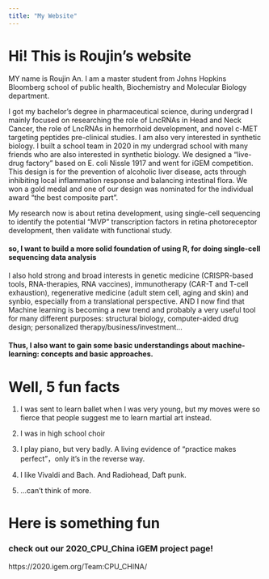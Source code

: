 ```yaml
---
title: "My Website"
---
```



# Hi! This is Roujin's website   
  
MY name is Roujin An. I am a master student from Johns Hopkins Bloomberg school of public health, Biochemistry and Molecular Biology department.   
  
  I got my bachelor's degree in pharmaceutical science, during undergrad I mainly focused on researching the role of LncRNAs in Head and Neck Cancer, the role of LncRNAs in hemorrhoid development, and novel c-MET targeting peptides pre-clinical studies. I am also very interested in synthetic biology. I built a school team in 2020 in my undergrad school with many friends who are also interested in synthetic biology. We designed a “live-drug factory” based on E. coli Nissle 1917 and went for iGEM competition. This design is for the prevention of alcoholic liver disease, acts through inhibiting local inflammation response and balancing intestinal flora. We won a gold medal and one of our design was nominated for the individual award “the best composite part”.  
  
  My research now is about retina development, using single-cell sequencing to identify the potential "MVP" transcription factors in retina photoreceptor development, then validate with functional study.
  
####  so, I want to build a more solid foundation of using R, for doing single-cell sequencing data analysis  
 
  I also hold strong and broad interests in genetic medicine (CRISPR-based tools, RNA-therapies, RNA vaccines), immunotherapy (CAR-T and T-cell exhaustion), regenerative medicine (adult stem cell, aging and skin) and synbio, especially from a translational perspective. AND I now find that Machine learning is becoming a new trend and probably a very useful tool for many different purposes: structural biology, computer-aided drug design; personalized therapy/business/investment...
  
#### Thus, I also want to gain some basic understandings about machine-learning: concepts and basic approaches.     
  
    
# Well, 5 fun facts

1. I was sent to learn ballet when I was very young, but my moves were so fierce that people suggest me to learn martial art instead.  

2. I was in high school choir  

3. I play piano, but very badly. A living evidence of "practice makes perfect"，only it's in the reverse way.   

4. I like Vivaldi and Bach. And Radiohead, Daft punk.  

5. ...can't think of more.    
  
  
  
# Here is something fun

### check out our 2020_CPU_China iGEM project page!
https://2020.igem.org/Team:CPU_CHINA/



